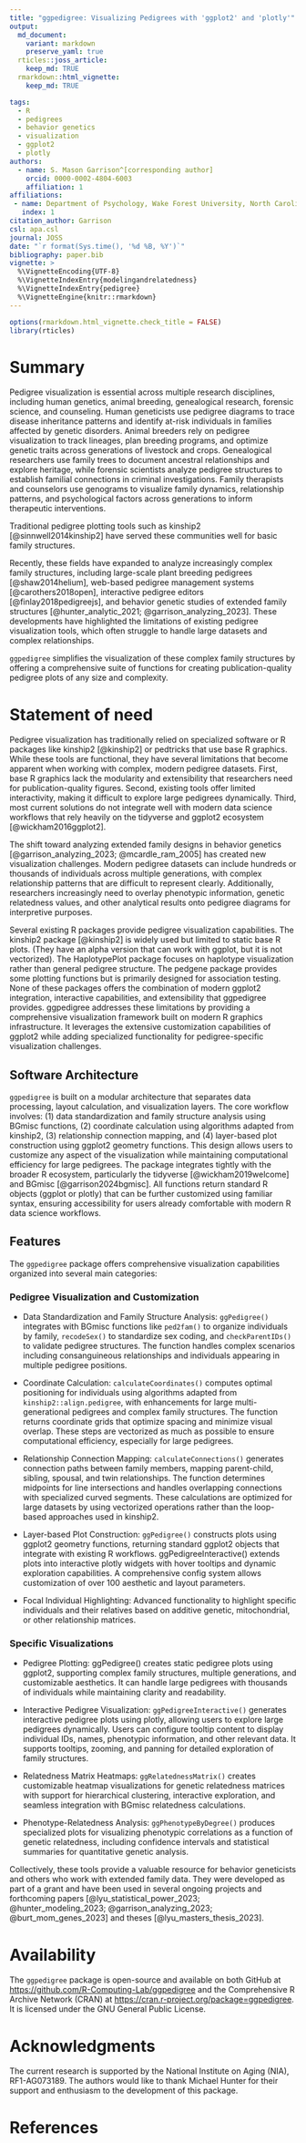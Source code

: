 ```yaml
---
title: "ggpedigree: Visualizing Pedigrees with 'ggplot2' and 'plotly'"
output:
  md_document:
    variant: markdown
    preserve_yaml: true
  rticles::joss_article:
    keep_md: TRUE
  rmarkdown::html_vignette:
    keep_md: TRUE

tags:
  - R
  - pedigrees
  - behavior genetics
  - visualization
  - ggplot2
  - plotly
authors:
  - name: S. Mason Garrison^[corresponding author]
    orcid: 0000-0002-4804-6003
    affiliation: 1
affiliations:
 - name: Department of Psychology, Wake Forest University, North Carolina, USA
   index: 1
citation_author: Garrison
csl: apa.csl
journal: JOSS
date: "`r format(Sys.time(), '%d %B, %Y')`"
bibliography: paper.bib
vignette: >
  %\VignetteEncoding{UTF-8}
  %\VignetteIndexEntry{modelingandrelatedness}
  %\VignetteIndexEntry{pedigree}
  %\VignetteEngine{knitr::rmarkdown}
---
```


```r
options(rmarkdown.html_vignette.check_title = FALSE)
library(rticles)
```

<!--Guidance 
JOSS welcomes submissions from broadly diverse research areas. For this reason, we require that authors include in the paper some sentences that explain the software functionality and domain of use to a non-specialist reader. We also require that authors explain the research applications of the software. The paper should be between 250-1000 words. Authors submitting papers significantly longer than 1000 words may be asked to reduce the length of their paper.
Your paper should include:

A list of the authors of the software and their affiliations, using the correct format (see the example below).
A summary describing the high-level functionality and purpose of the software for a diverse, non-specialist audience.
A Statement of need section that clearly illustrates the research purpose of the software and places it in the context of related work.
A list of key references, including to other software addressing related needs. Note that the references should include full names of venues, e.g., journals and conferences, not abbreviations only understood in the context of a specific discipline.
Mention (if applicable) a representative set of past or ongoing research projects using the software and recent scholarly publications enabled by it.
Acknowledgment of any financial support.
-->

# Summary

<!--  A summary describing the high-level functionality and purpose of the software for a diverse, non-specialist audience. -->

Pedigree visualization is essential across multiple research disciplines, including human genetics, animal breeding, genealogical research, forensic science, and counseling. Human geneticists use pedigree diagrams to trace disease inheritance patterns and identify at-risk individuals in families affected by genetic disorders. Animal breeders rely on pedigree visualization to track lineages, plan breeding programs, and optimize genetic traits across generations of livestock and crops. Genealogical researchers use family trees to document ancestral relationships and explore heritage, while forensic scientists analyze pedigree structures to establish familial connections in criminal investigations. Family therapists and counselors use genograms to visualize family dynamics, relationship patterns, and psychological factors across generations to inform therapeutic interventions.

Traditional pedigree plotting tools such as kinship2 [@sinnwell2014kinship2] have served these communities well for basic family structures.

Recently, these fields have expanded to analyze increasingly complex family structures, including large-scale plant breeding pedigrees [@shaw2014helium], web-based pedigree management systems [@carothers2018open], interactive pedigree editors [@finlay2018pedigreejs], and behavior genetic studies of extended family structures [@hunter_analytic_2021; @garrison_analyzing_2023]. These developments have highlighted the limitations of existing pedigree visualization tools, which often struggle to handle large datasets and complex relationships. 

`ggpedigree` simplifies the visualization of these complex family structures by offering a comprehensive suite of functions for creating publication-quality pedigree plots of any size and complexity.


# Statement of need
<!-- A Statement of need section that clearly illustrates the research purpose of the software and places it in the context of related work. -->

Pedigree visualization has traditionally relied on specialized software or R packages like kinship2 [@kinship2] or pedtricks that use base R graphics. While these tools are functional, they have several limitations that become apparent when working with complex, modern pedigree datasets. First, base R graphics lack the modularity and extensibility that researchers need for publication-quality figures. Second, existing tools offer limited interactivity, making it difficult to explore large pedigrees dynamically. Third, most current solutions do not integrate well with modern data science workflows that rely heavily on the tidyverse and ggplot2 ecosystem [@wickham2016ggplot2].

The shift toward analyzing extended family designs in behavior genetics [@garrison_analyzing_2023; @mcardle_ram_2005] has created new visualization challenges. Modern pedigree datasets can include hundreds or thousands of individuals across multiple generations, with complex relationship patterns that are difficult to represent clearly. Additionally, researchers increasingly need to overlay phenotypic information, genetic relatedness values, and other analytical results onto pedigree diagrams for interpretive purposes.

Several existing R packages provide pedigree visualization capabilities. The kinship2 package [@kinship2] is widely used but limited to static base R plots. (They have an alpha version that can work with ggplot, but it is not vectorized). The HaplotypePlot package focuses on haplotype visualization rather than general pedigree structure. The pedgene package provides some plotting functions but is primarily designed for association testing. None of these packages offers the combination of modern ggplot2 integration, interactive capabilities, and extensibility that ggpedigree provides.
ggpedigree addresses these limitations by providing a comprehensive visualization framework built on modern R graphics infrastructure. It leverages the extensive customization capabilities of ggplot2 while adding specialized functionality for pedigree-specific visualization challenges.

<!-- in progress -->

<!-- The move towards analyzing complex family structures in behavior genetics introduces challenges in data structuring and modeling. The data structures inherent in these more complicated family designs are orders of magnitude larger than traditional designs.
For example, in the classical twin study, a family will consist of a single pair of twins (i.e., two people), whereas in the MDAN design, a family consists of two mother-daughter pairs (i.e., four people). This problem quickly becomes intractable when applied to extended family pedigrees, which can encompass up to hundreds of thousands of individuals in a single family [e.g, @garrison_analyzing_2023].

This shift towards extended family models underscores the limitations of existing genetic modeling software. Packages like `OpenMx` [@Neale2016], `EasyMx` [@easy], and `kinship2` [@kinship2; @kinship2R] were developed with smaller, classical family designs in mind. In contrast, the `BGmisc` R package was specifically developed to structure and model extended family pedigree data.

Two widely-used R packages in genetic modeling are `OpenMx` [@Neale2016] and `kinship2` [@kinship2; @kinship2R]. The `OpenMx` [@Neale2016] package is a general-purpose software for structural equation modeling that is popular among behavior geneticists [@Garrison2018] for its unique features, like the `mxCheckIdentification()` function. This function checks whether a model is identified, determining if there is a unique solution to estimate the model's parameters based on the observed data. In addition, `EasyMx` [@easy] is a more user-friendly package that streamlines the process of building and estimating structural equation models. It seamlessly integrates with `OpenMx`'s infrastructure. Its functionalities range from foundational matrix builders like `emxCholeskyVariance` and `emxGeneticFactorVariance` to more specialized functions like `emxTwinModel` designed for classical twin models. Despite their strengths, `EasyMx` and `OpenMx` have limitations when handling extended family data. Notably, they lack functions for handling modern molecular designs [@kirkpatrick_combining_2021], modeling complex genetic relationships, inferring relatedness, and simulating pedigrees.

Although not a staple in behavior genetics, the `kinship2` [@kinship2] package provides core features to the broader statistical genetics scientific community, such as plotting pedigrees and computing genetic relatedness matrices. It uses the Lange algorithm [@lange_genetic_2002] to compute relatedness coefficients. This recursive algorithm is discussed in great detail elsewhere, laying out several boundary conditions and recurrence rules. The `BGmisc` package extends the capabilities of `kinship2` by introducing an alternative algorithm to calculate the relatedness coefficient based on network models. By applying classic path-tracing rules to the entire network, this new method is computationally more efficient by eliminating the need for a multi-step recursive approach.
-->

## Software Architecture

`ggpedigree` is built on a modular architecture that separates data processing, layout calculation, and visualization layers. The core workflow involves: (1) data standardization and family structure analysis using BGmisc functions, (2) coordinate calculation using algorithms adapted from kinship2, (3) relationship connection mapping, and (4) layer-based plot construction using ggplot2 geometry functions. This design allows users to customize any aspect of the visualization while maintaining computational efficiency for large pedigrees.
The package integrates tightly with the broader R ecosystem, particularly the tidyverse [@wickham2019welcome] and BGmisc [@garrison2024bgmisc]. All functions return standard R objects (ggplot or plotly) that can be further customized using familiar syntax, ensuring accessibility for users already comfortable with modern R data science workflows.

## Features

The `ggpedigree` package offers comprehensive visualization capabilities organized into several main categories:

### Pedigree Visualization and Customization

- Data Standardization and Family Structure Analysis: `ggPedigree()` integrates with BGmisc functions like `ped2fam()` to organize individuals by family, `recodeSex()` to standardize sex coding, and `checkParentIDs()` to validate pedigree structures. The function handles complex scenarios including consanguineous relationships and individuals appearing in multiple pedigree positions.

- Coordinate Calculation: `calculateCoordinates()` computes optimal positioning for individuals using algorithms adapted from `kinship2::align.pedigree`, with enhancements for large multi-generational pedigrees and complex family structures. The function returns coordinate grids that optimize spacing and minimize visual overlap. These steps are vectorized as much as possible to ensure computational efficiency, especially for large pedigrees. 

- Relationship Connection Mapping: `calculateConnections()` generates connection paths between family members, mapping parent-child, sibling, spousal, and twin relationships. The function determines midpoints for line intersections and handles overlapping connections with specialized curved segments. These calculations are optimized for large datasets by using vectorized operations rather than the loop-based approaches used in kinship2.

- Layer-based Plot Construction: `ggPedigree()` constructs plots using ggplot2 geometry functions, returning standard ggplot2 objects that integrate with existing R workflows. ggPedigreeInteractive() extends plots into interactive plotly widgets with hover tooltips and dynamic exploration capabilities. A comprehensive config system allows customization of over 100 aesthetic and layout parameters. 

- Focal Individual Highlighting: Advanced functionality to highlight specific individuals and their relatives based on additive genetic, mitochondrial, or other relationship matrices.

### Specific Visualizations

- Pedigree Plotting: ggPedigree() creates static pedigree plots using ggplot2, supporting complex family structures, multiple generations, and customizable aesthetics. It can handle large pedigrees with thousands of individuals while maintaining clarity and readability.

- Interactive Pedigree Visualization: `ggPedigreeInteractive()` generates interactive pedigree plots using plotly, allowing users to explore large pedigrees dynamically.  Users can configure tooltip content to display individual IDs, names, phenotypic information, and other relevant data. It supports tooltips, zooming, and panning for detailed exploration of family structures.
- Relatedness Matrix Heatmaps: `ggRelatednessMatrix()` creates customizable heatmap visualizations for genetic relatedness matrices with support for hierarchical clustering, interactive exploration, and seamless integration with BGmisc relatedness calculations.
- Phenotype-Relatedness Analysis: `ggPhenotypeByDegree()` produces specialized plots for visualizing phenotypic correlations as a function of genetic relatedness, including confidence intervals and statistical summaries for quantitative genetic analysis.

<!-- Mention (if applicable) a representative set of past or ongoing research projects using the software and recent scholarly publications enabled by it.-->

Collectively, these tools provide a valuable resource for behavior geneticists and others who work with extended family data. They were developed as part of a grant and have been used in several ongoing projects and forthcoming papers [@lyu_statistical_power_2023; @hunter_modeling_2023; @garrison_analyzing_2023; @burt_mom_genes_2023] and theses [@lyu_masters_thesis_2023].



# Availability

The `ggpedigree` package is open-source and available on both GitHub at [https://github.com/R-Computing-Lab/ggpedigree](https://github.com/R-Computing-Lab/ggpedigree) and the Comprehensive R Archive Network (CRAN) at [https://cran.r-project.org/package=ggpedigree](https://cran.r-project.org/package=ggpedigree). It is licensed under the GNU General Public License.

# Acknowledgments

The current research is supported by the National Institute on Aging (NIA), RF1-AG073189. The authors would like to thank Michael Hunter for their support and enthusiasm to the development of this package.

# References
